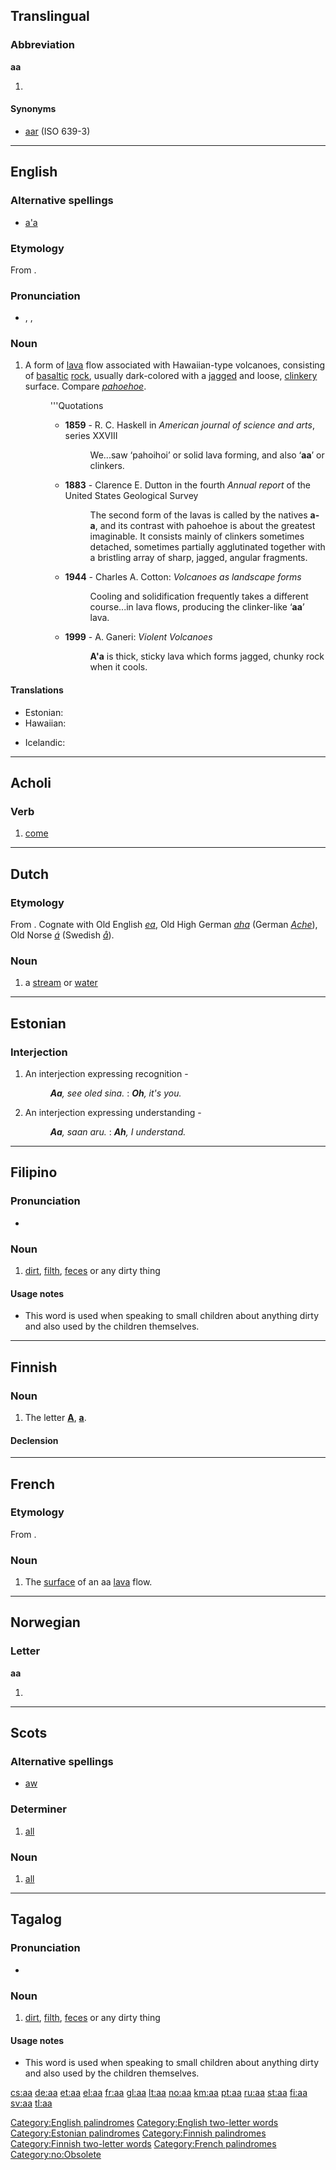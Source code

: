 {{also|Appendix:Variations of "aa"}}
==Translingual==

===Abbreviation===
'''aa'''

# {{ISO 639-1|Afar}}

====Synonyms====
* [[aar]] (ISO 639-3)

----

==English==

{{wikipedia}}

===Alternative spellings===
* [[a'a]]

===Etymology===
From {{etyl|haw|en}} {{term|ʻaʻā|lang=haw}}.

===Pronunciation===
* {{enPR|ä'ä}}, {{IPA|/ˈɑːɑː/}}, {{SAMPA|/"A:A:/}}

===Noun===
{{en-noun|-}}

# A form of [[lava]] flow associated with Hawaiian-type volcanoes, consisting of [[basaltic]] [[rock]], usually dark-colored with a [[jagged]] and loose, [[clinkery]] surface. Compare ''[[pahoehoe]]''.
#: '''Quotations
#:* '''1859''' - R. C. Haskell in ''American journal of science and arts'', series XXVIII
#:*: We...saw ‘pahoihoi’ or solid lava forming, and also ‘'''aa'''’ or clinkers.
#:* '''1883''' - Clarence E. Dutton in the fourth ''Annual report'' of the United States Geological Survey
#:*: The second form of the lavas is called by the natives '''a-a''', and its contrast with pahoehoe is about the greatest imaginable. It consists mainly of clinkers sometimes detached, sometimes partially agglutinated together with a bristling array of sharp, jagged, angular fragments.
#:* '''1944''' - Charles A. Cotton: ''Volcanoes as landscape forms''
#:*: Cooling and solidification frequently takes a different course...in lava flows, producing the clinker-like ‘'''aa'''’ lava.
#:* '''1999''' - A. Ganeri: ''Violent Volcanoes''
#:*: '''A'a''' is thick, sticky lava which forms jagged, chunky rock when it cools.

====Translations====
{{trans-top|a form of lava flow associated with Hawaiian-type volcanoes}}
* Estonian: {{t|et|aa-laava}}
* Hawaiian: {{tø|haw|ʻaʻā|xs=Hawaiian}}
{{trans-mid}}
* Icelandic: {{t+|is|apalhraun|n}}
{{trans-bottom}}

[[Category:English palindromes]]
[[Category:English two-letter words]]

----

==Acholi==

===Verb===
{{infl|ach|verb}}

# [[come]]

----

==Dutch==
===Etymology===
From {{proto|Germanic|ahwo|lang=nl}}. Cognate with Old English ''[[ea]]'', Old High German ''[[aha]]'' (German ''[[Ache]]''), Old Norse ''[[á]]'' (Swedish ''[[å]]'').

===Noun===
{{nl-noun|g=f|aa's|aatje}}

# {{obsolete|lang=nl}} a [[stream]] or [[water]]

----

==Estonian==

===Interjection===
{{infl|et|interjection}}

# An interjection expressing recognition -
#: ''<!-- -->'''Aa''', see oled sina.'' : ''<!-- -->'''Oh''', it's you.''
# An interjection expressing understanding -
#: ''<!-- -->'''Aa''', saan aru.'' : ''<!-- -->'''Ah''', I understand.''

[[Category:Estonian palindromes]]

----

==Filipino==

===Pronunciation===
* {{IPA|/a.'aʔ/|lang=fil}}

===Noun===
{{infl|fil|noun}}

# [[dirt]], [[filth]], [[feces]] or any dirty thing

====Usage notes====
* This word is used when speaking to small children about anything dirty and also used by the children themselves.

----

==Finnish==

===Noun===
{{infl|fi|noun}}

# The letter '''[[A]]''', '''[[a]]'''.

====Declension====
{{fi-decl-voi|a|a}}

[[Category:Finnish palindromes]]
[[Category:Finnish two-letter words]]

----

==French==

===Etymology===
From {{etyl|haw|fr}} {{term|ʻaʻā|lang=haw}}.

===Noun===
{{fr-noun|m}}

# {{geology|often|attributive|lang=fr}} The [[surface]] of an aa [[lava]] flow.

[[Category:French palindromes]]

----

==Norwegian==

===Letter===
'''aa'''

# {{form of|obsolete form|[[å]]}}

[[Category:no:Obsolete]]

----

==Scots==

===Alternative spellings===
* [[aw]]

===Determiner===
{{sco-det}}

# [[all]]

===Noun===
{{sco-noun|-}}

# [[all]]

----

==Tagalog==

===Pronunciation===
* {{IPA|/'a.aʔ/|lang=tl}}

===Noun===
{{infl|tl|noun}}

# [[dirt]], [[filth]], [[feces]] or any dirty thing

====Usage notes====
* This word is used when speaking to small children about anything dirty and also used by the children themselves.

[[cs:aa]]
[[de:aa]]
[[et:aa]]
[[el:aa]]
[[fr:aa]]
[[gl:aa]]
[[lt:aa]]
[[no:aa]]
[[km:aa]]
[[pt:aa]]
[[ru:aa]]
[[st:aa]]
[[fi:aa]]
[[sv:aa]]
[[tl:aa]]